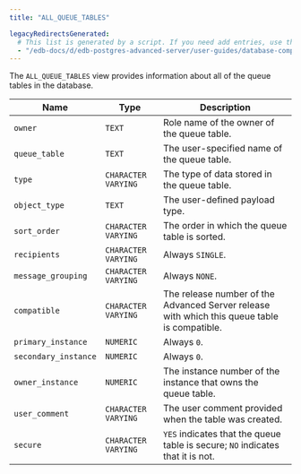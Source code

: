 ```yaml
---
title: "ALL_QUEUE_TABLES"

legacyRedirectsGenerated:
  # This list is generated by a script. If you need add entries, use the `legacyRedirects` key.
  - "/edb-docs/d/edb-postgres-advanced-server/user-guides/database-compatibility-for-oracle-developers-catalog-views-guide/13/all_queue_tables.html"
---
```


<div id="all_queue_tables" class="registered_link"></div>

The `ALL_QUEUE_TABLES` view provides information about all of the queue tables in the database.

| Name                 | Type                | Description                                                                                  |
| -------------------- | ------------------- | -------------------------------------------------------------------------------------------- |
| `owner`              | `TEXT`              | Role name of the owner of the queue table.                                                   |
| `queue_table`        | `TEXT`              | The user-specified name of the queue table.                                                  |
| `type`               | `CHARACTER VARYING` | The type of data stored in the queue table.                                                  |
| `object_type`        | `TEXT`              | The user-defined payload type.                                                               |
| `sort_order`         | `CHARACTER VARYING` | The order in which the queue table is sorted.                                                |
| `recipients`         | `CHARACTER VARYING` | Always `SINGLE`.                                                                             |
| `message_grouping`   | `CHARACTER VARYING` | Always `NONE`.                                                                               |
| `compatible`         | `CHARACTER VARYING` | The release number of the Advanced Server release with which this queue table is compatible. |
| `primary_instance`   | `NUMERIC`           | Always `0`.                                                                                  |
| `secondary_instance` | `NUMERIC`           | Always `0`.                                                                                  |
| `owner_instance`     | `NUMERIC`           | The instance number of the instance that owns the queue table.                               |
| `user_comment`       | `CHARACTER VARYING` | The user comment provided when the table was created.                                        |
| `secure`             | `CHARACTER VARYING` | `YES` indicates that the queue table is secure; `NO` indicates that it is not.               |
